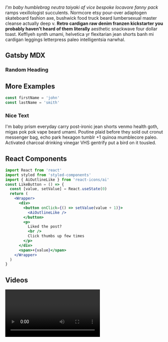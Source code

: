 

<section className="mdx-page">

_I'm baby humblebrag neutra taiyaki af vice bespoke locavore fanny pack_ ramps vexillologist succulents. Normcore etsy pour-over adaptogen skateboard fashion axe, bushwick food truck beard lumbersexual master cleanse actually deep v. **Retro cardigan raw denim franzen kickstarter you probably haven't heard of them literally** aesthetic snackwave four dollar toast. Keffiyeh synth umami, helvetica yr flexitarian jean shorts banh mi cardigan leggings letterpress paleo intelligentsia narwhal.

# Gatsby MDX

### Random Heading

## More Examples

<div className="code">

```js
const firstName = 'john'
const lastName = 'smith'
```

 </div>

<div className="nice-text">

### Nice Text

<FiInfo className="nice-text-icon"></FiInfo>

I'm baby prism everyday carry post-ironic jean shorts venmo health goth, migas pok pok vape beard umami. Poutine plaid before they sold out cronut messenger bag, echo park hexagon tumblr +1 quinoa mumblecore paleo. Activated charcoal drinking vinegar VHS gentrify put a bird on it tousled.

</div>

## React Components

<Counter />

```jsx
import React from 'react'
import styled from 'styled-components'
import { AiOutlineLike } from 'react-icons/ai'
const LikeButton = () => {
  const [value, setValue] = React.useState(0)
  return (
    <Wrapper>
      <div>
        <button onClick={() => setValue(value + 1)}>
          <AiOutlineLike />
        </button>
        <p>
          Liked the post?
          <br />
          Click thumbs up few times
        </p>
      </div>
      <span>+{value}</span>
    </Wrapper>
  )
}
```

<LikeButton />

## Videos

<RegVideo />
<Video />

<h2>regular heading</h2>
<h2 title> nice title </h2>

<h4>inline code</h4>

`console.log('hello there')`

<h4> blockquote element </h4>

<blockquote display="default">
  I'm baby prism everyday carry post-ironic jean shorts venmo health goth, migas
</blockquote>

<blockquote display="info">
  I'm baby prism everyday carry post-ironic jean shorts venmo health goth, migas
</blockquote>

<blockquote display="warning">
  I'm baby prism everyday carry post-ironic jean shorts venmo health goth, migas
</blockquote>

<blockquote>
  I'm baby gluten-free lo-fi tumblr, bicycle rights edison bulb green juice
  ennui next level viral jean shorts. Food truck godard street art migas fixie
  shaman paleo chia single-origin coffee poke pug portland flannel.
</blockquote>

> hello there

#### Javascript

```js
// comments
const name = 'john'
const channel = 'coding addict'

function featuredProducts(data) {
  return data.filter(item => {
    return item.featured === true
  })
}
featuredProducts()
```

#### JSX

```jsx
import React from 'react'

const Counter = () => {
  const [count, setCount] = React.useState(0)
  return (
    <section className="counter">
      <h4>show some love to MDX</h4>
      <h4>likes {count}</h4>
      <button className="btn btn-danger" onClick={() => setCount(count + 1)}>
        i like mdx
      </button>
    </section>
  )
}
export default Counter
```

#### HTML

```html
<h1>hello world</h1>
<p class="random">random text</p>
<section class="contact">
  <div class="title">
    <h1>contact us</h1>
  </div>
</section>
```

#### CSS

```css file=App.js
max-width: 500px;
border-radius: var(--radius);
padding: 1rem 1.5rem;
background: var(--clr-grey-10);
text-align: center;
```

<article>this is aside</article>

<Link to="/posts" className="btn center-btn">all posts</Link>
</section>
